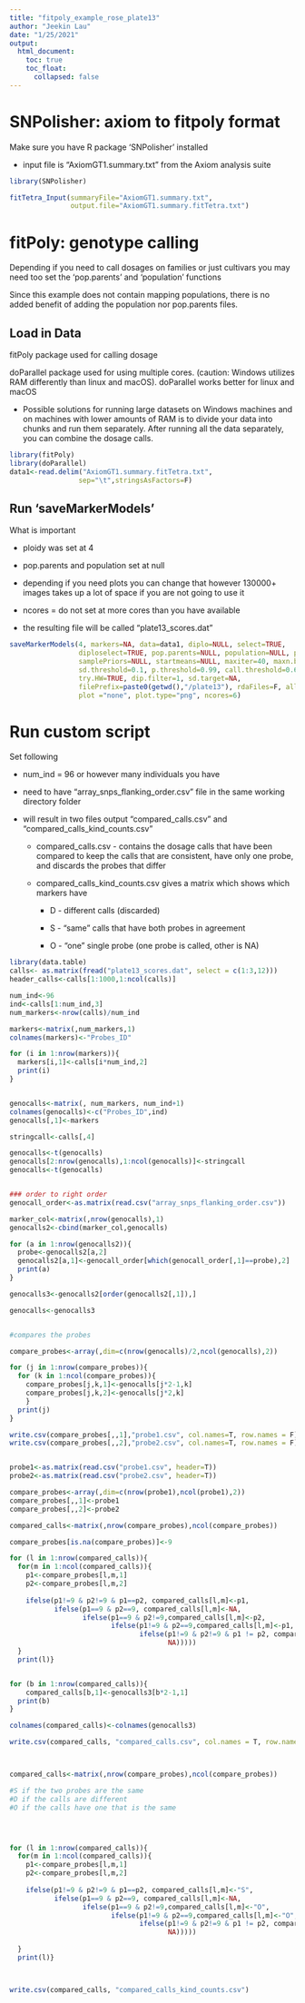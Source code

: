 ```yaml
---
title: "fitpoly_example_rose_plate13"
author: "Jeekin Lau"
date: "1/25/2021"
output: 
  html_document: 
    toc: true
    toc_float: 
      collapsed: false
---
```


# SNPolisher: axiom to fitpoly format

Make sure you have R package 'SNPolisher' installed

-   input file is "AxiomGT1.summary.txt" from the Axiom analysis suite

```r
library(SNPolisher)

fitTetra_Input(summaryFile="AxiomGT1.summary.txt",
               output.file="AxiomGT1.summary.fitTetra.txt")
```

# fitPoly: genotype calling

Depending if you need to call dosages on families or just cultivars you may need too set the 'pop.parents' and 'population' functions

Since this example does not contain mapping populations, there is no added benefit of adding the population nor pop.parents files.

## Load in Data

fitPoly package used for calling dosage

doParallel package used for using multiple cores. (caution: Windows utilizes RAM differently than linux and macOS). doParallel works better for linux and macOS

-   Possible solutions for running large datasets on Windows machines and on machines with lower amounts of RAM is to divide your data into chunks and run them separately. After running all the data separately, you can combine the dosage calls.

```r
library(fitPoly)
library(doParallel)
data1<-read.delim("AxiomGT1.summary.fitTetra.txt",
                 sep="\t",stringsAsFactors=F)
```

## Run 'saveMarkerModels'

What is important

-   ploidy was set at 4

-   pop.parents and population set at null

-   depending if you need plots you can change that however 130000+ images takes up a lot of space if you are not going to use it

-   ncores = do not set at more cores than you have available

-   the resulting file will be called "plate13_scores.dat"

```r
saveMarkerModels(4, markers=NA, data=data1, diplo=NULL, select=TRUE,
                 diploselect=TRUE, pop.parents=NULL, population=NULL, parentalPriors=NULL,
                 samplePriors=NULL, startmeans=NULL, maxiter=40, maxn.bin=200, nbin=200,
                 sd.threshold=0.1, p.threshold=0.99, call.threshold=0.6, peak.threshold=0.85,
                 try.HW=TRUE, dip.filter=1, sd.target=NA,
                 filePrefix=paste0(getwd(),"/plate13"), rdaFiles=F, allModelsFile=T,
                 plot ="none", plot.type="png", ncores=6)
```

# Run custom script

Set following

-   num_ind = 96 or however many individuals you have

-   need to have "array_snps_flanking_order.csv" file in the same working directory folder

-   will result in two files output "compared_calls.csv" and "compared_calls_kind_counts.csv"

    -   compared_calls.csv - contains the dosage calls that have been compared to keep the calls that are consistent, have only one probe, and discards the probes that differ

    -   compared_calls_kind_counts.csv gives a matrix which shows which markers have

        -   D - different calls (discarded)

        -   S - "same" calls that have both probes in agreement

        -   O - "one" single probe (one probe is called, other is NA)

```r
library(data.table)
calls<- as.matrix(fread("plate13_scores.dat", select = c(1:3,12)))
header_calls<-calls[1:1000,1:ncol(calls)]

num_ind<-96
ind<-calls[1:num_ind,3]
num_markers<-nrow(calls)/num_ind

markers<-matrix(,num_markers,1)
colnames(markers)<-"Probes_ID"

for (i in 1:nrow(markers)){
  markers[i,1]<-calls[i*num_ind,2]
  print(i)
}


genocalls<-matrix(, num_markers, num_ind+1)
colnames(genocalls)<-c("Probes_ID",ind)
genocalls[,1]<-markers

stringcall<-calls[,4]

genocalls<-t(genocalls)
genocalls[2:nrow(genocalls),1:ncol(genocalls)]<-stringcall
genocalls<-t(genocalls)


### order to right order
genocall_order<-as.matrix(read.csv("array_snps_flanking_order.csv"))

marker_col<-matrix(,nrow(genocalls),1)
genocalls2<-cbind(marker_col,genocalls)

for (a in 1:nrow(genocalls2)){
  probe<-genocalls2[a,2]
  genocalls2[a,1]<-genocall_order[which(genocall_order[,1]==probe),2]
  print(a)
}

genocalls3<-genocalls2[order(genocalls2[,1]),]

genocalls<-genocalls3


#compares the probes

compare_probes<-array(,dim=c(nrow(genocalls)/2,ncol(genocalls),2))

for (j in 1:nrow(compare_probes)){
  for (k in 1:ncol(compare_probes)){
    compare_probes[j,k,1]<-genocalls[j*2-1,k]
    compare_probes[j,k,2]<-genocalls[j*2,k]
    } 
  print(j)
}

write.csv(compare_probes[,,1],"probe1.csv", col.names=T, row.names = F)
write.csv(compare_probes[,,2],"probe2.csv", col.names=T, row.names = F)


probe1<-as.matrix(read.csv("probe1.csv", header=T))
probe2<-as.matrix(read.csv("probe2.csv", header=T))

compare_probes<-array(,dim=c(nrow(probe1),ncol(probe1),2))
compare_probes[,,1]<-probe1
compare_probes[,,2]<-probe2

compared_calls<-matrix(,nrow(compare_probes),ncol(compare_probes))

compare_probes[is.na(compare_probes)]<-9

for (l in 1:nrow(compared_calls)){
  for(m in 1:ncol(compared_calls)){
    p1<-compare_probes[l,m,1]
    p2<-compare_probes[l,m,2]
    
    ifelse(p1!=9 & p2!=9 & p1==p2, compared_calls[l,m]<-p1,
           ifelse(p1==9 & p2==9, compared_calls[l,m]<-NA,       
                  ifelse(p1==9 & p2!=9,compared_calls[l,m]<-p2,       
                         ifelse(p1!=9 & p2==9,compared_calls[l,m]<-p1,              
                                ifelse(p1!=9 & p2!=9 & p1 != p2, compared_calls[l,m]<-NA,                       
                                       NA)))))   
  } 
  print(l)}


for (b in 1:nrow(compared_calls)){
    compared_calls[b,1]<-genocalls3[b*2-1,1]
  print(b)
}

colnames(compared_calls)<-colnames(genocalls3)

write.csv(compared_calls, "compared_calls.csv", col.names = T, row.names = F)



compared_calls<-matrix(,nrow(compare_probes),ncol(compare_probes))

#S if the two probes are the same
#D if the calls are different
#O if the calls have one that is the same




for (l in 1:nrow(compared_calls)){
  for(m in 1:ncol(compared_calls)){
    p1<-compare_probes[l,m,1]
    p2<-compare_probes[l,m,2]
    
    ifelse(p1!=9 & p2!=9 & p1==p2, compared_calls[l,m]<-"S",
           ifelse(p1==9 & p2==9, compared_calls[l,m]<-NA,       
                  ifelse(p1==9 & p2!=9,compared_calls[l,m]<-"O",       
                         ifelse(p1!=9 & p2==9,compared_calls[l,m]<-"O",              
                                ifelse(p1!=9 & p2!=9 & p1 != p2, compared_calls[l,m]<-"D",                       
                                       NA)))))            
    
  } 
  print(l)}



write.csv(compared_calls, "compared_calls_kind_counts.csv")
```
